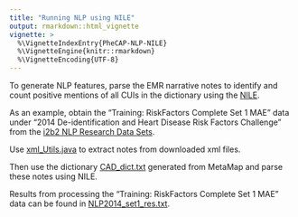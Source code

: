 ```yaml
---
title: "Running NLP using NILE"
output: rmarkdown::html_vignette
vignette: >
  %\VignetteIndexEntry{PheCAP-NLP-NILE}
  %\VignetteEngine{knitr::rmarkdown}
  %\VignetteEncoding{UTF-8}
---
```


To generate NLP features, parse the EMR narrative notes to identify and count positive mentions of all CUIs in the dictionary using the [NILE](http://celehs.hms.harvard.edu/software/NILE/NILE_main.html). 

As an example, obtain the “Training: RiskFactors Complete Set 1 MAE” data under “2014 De-identification and Heart Disease Risk Factors Challenge” from the [i2b2 NLP Research Data Sets](https://www.i2b2.org/NLP/DataSets/Main.php). 

Use <a href="include/xml_Utils.java" download>xml_Utils.java</a> to extract notes from downloaded xml files. 

Then use the dictionary <a href="include/CAD_dict.txt" download>CAD_dict.txt</a> generated from MetaMap and parse these notes using NILE.

Results from processing the “Training: RiskFactors Complete Set 1 MAE” data can be found in <a href="include/NLP2014_set1_res.txt" download>NLP2014_set1_res.txt</a>. 
